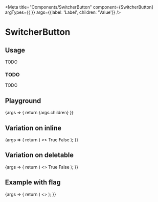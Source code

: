 
<Meta
  title="Components/SwitcherButton"
  component={SwitcherButton}
  argTypes={{
  }}
  args={{label: 'Label', children: 'Value'}}
/>

# SwitcherButton

## Usage

TODO

### TODO

TODO

## Playground

<Canvas>
  <Story name="Standard">
    {args => {
      return <SwitcherButton {...args}>
        {args.children}
      </SwitcherButton>
    }}
  </Story>
</Canvas>

<ArgsTable story="Inline" />

## Variation on inline

<Canvas>
  <Story name="Inline">
    {args => {
      return (
        <>
          <SwitcherButton {...args} label={'Inline'} inline={true}>
            True
          </SwitcherButton>
          <SwitcherButton {...args} label={'Inline'} inline={false}>
            False
          </SwitcherButton>
        </>
      );
    }}
  </Story>
</Canvas>


<ArgsTable story="Deletable" />

## Variation on deletable

<Canvas>
  <Story name="Deletable">
    {args => {
      return (
        <>
          <SpaceContainer width={200}>
            <SwitcherButton {...args} label={'Deletable'} inline={false} deletable={true}>
              True
            </SwitcherButton>
          </SpaceContainer>
          <SpaceContainer width={200}>
            <SwitcherButton {...args} label={'Deletable'} inline={false} deletable={false}>
              False
            </SwitcherButton>
          </SpaceContainer>
        </>
      );
    }}
  </Story>
</Canvas>

<ArgsTable story="Locale" />

## Example with flag

<Canvas>
  <Story name="Flag">
    {args => {
      return (
        <>
          <SwitcherButton {...args} label={'Locale'} inline={true}>
            <Locale code='en_US' languageLabel='English'/>
          </SwitcherButton>
          <SwitcherButton {...args} label={'Locale'} inline={false}>
            <Locale code='fr_FR' languageLabel='French'/>
          </SwitcherButton>
        </>
      );
    }}
  </Story>
</Canvas>
